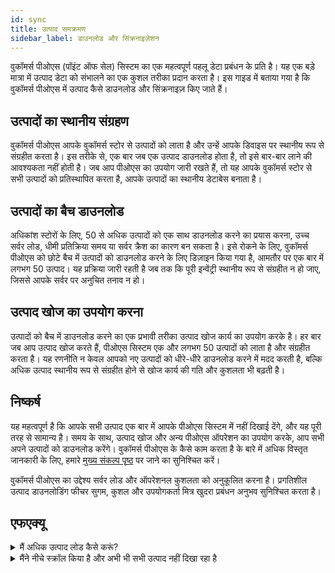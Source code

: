 ```yaml
---
id: sync
title: उत्पाद समक्रमण
sidebar_label: डाउनलोड और सिंक्रनाइज़ेशन
---
```


वुकॉमर्स पीओएस (पॉइंट ऑफ सेल) सिस्टम का एक महत्वपूर्ण पहलू डेटा प्रबंधन के प्रति है। यह एक बड़े मात्रा में उत्पाद डेटा को संभालने का एक कुशल तरीका प्रदान करता है। इस गाइड में बताया गया है कि वुकॉमर्स पीओएस में उत्पाद कैसे डाउनलोड और सिंक्रनाइज़ किए जाते हैं।

## उत्पादों का स्थानीय संग्रहण

वुकॉमर्स पीओएस आपके वुकॉमर्स स्टोर से उत्पादों को लाता है और उन्हें आपके डिवाइस पर स्थानीय रूप से संग्रहीत करता है। इस तरीके से, एक बार जब एक उत्पाद डाउनलोड होता है, तो इसे बार-बार लाने की आवश्यकता नहीं होती है। जब आप पीओएस का उपयोग जारी रखते हैं, तो यह आपके वुकॉमर्स स्टोर से सभी उत्पादों को प्रतिस्थापित करता है, आपके उत्पादों का स्थानीय डेटाबेस बनाता है।

## उत्पादों का बैच डाउनलोड

अधिकांश स्टोरों के लिए, 50 से अधिक उत्पादों को एक साथ डाउनलोड करने का प्रयास करना, उच्च सर्वर लोड, धीमी प्रतिक्रिया समय या सर्वर क्रैश का कारण बन सकता है। इसे रोकने के लिए, वुकॉमर्स पीओएस को छोटे बैच में उत्पादों को डाउनलोड करने के लिए डिज़ाइन किया गया है, आमतौर पर एक बार में लगभग 50 उत्पाद। यह प्रक्रिया जारी रहती है जब तक कि पूरी इन्वेंट्री स्थानीय रूप से संग्रहीत न हो जाए, जिससे आपके सर्वर पर अनुचित तनाव न हो।

## उत्पाद खोज का उपयोग करना

उत्पादों को बैच में डाउनलोड करने का एक प्रभावी तरीका उत्पाद खोज कार्य का उपयोग करके है। हर बार जब आप उत्पाद खोज करते हैं, पीओएस सिस्टम एक और लगभग 50 उत्पादों को लाता है और संग्रहीत करता है। यह रणनीति न केवल आपको नए उत्पादों को धीरे-धीरे डाउनलोड करने में मदद करती है, बल्कि अधिक उत्पाद स्थानीय रूप से संग्रहीत होने से खोज कार्य की गति और कुशलता भी बढ़ती है।

## निष्कर्ष

यह महत्वपूर्ण है कि आपके सभी उत्पाद एक बार में आपके पीओएस सिस्टम में नहीं दिखाई देंगे, और यह पूरी तरह से सामान्य है। समय के साथ, उत्पाद खोज और अन्य पीओएस ऑपरेशन का उपयोग करके, आप सभी अपने उत्पादों को डाउनलोड करेंगे। वुकॉमर्स पीओएस के कैसे काम करता है के बारे में अधिक विस्तृत जानकारी के लिए, हमारे [मुख्य संकल्प पृष्ठ](/#key-concepts) पर जाने का सुनिश्चित करें।

वुकॉमर्स पीओएस का उद्देश्य सर्वर लोड और ऑपरेशनल कुशलता को अनुकूलित करना है। प्रगतिशील उत्पाद डाउनलोडिंग फीचर सुगम, कुशल और उपयोगकर्ता मित्र खुदरा प्रबंधन अनुभव सुनिश्चित करता है।

## एफएक्यू

<details>

<summary>मैं अधिक उत्पाद लोड कैसे करूं?</summary>

पीओएस में उत्पाद समक्रमण कई तरीकों से ट्रिगर किया जा सकता है:

- जब पीओएस पहली बार लोड होता है।
- हर बार जब आप उत्पाद खोज करते हैं।
- एक फ़िल्टर लागू करना, उदाहरण के लिए, श्रेणी या टैग द्वारा।
- उत्पाद सूची के नीचे स्क्रॉल करना।
- सिंक बटन को मैन्युअल रूप से दबाना।
- इसके अलावा, पीओएस हर 10 मिनट में स्वचालित रूप से सिंक करेगा।

एक बार जब सभी उत्पाद डाउनलोड हो जाएं, भविष्य के सिंक अंतिम सिंक से अद्यतन किए गए उत्पादों को ही लाएगा।

</details>

<details>

<summary>
  मैंने नीचे स्क्रॉल किया है और अभी भी सभी उत्पाद नहीं दिखा रहा है
</summary>

कुछ कारण हो सकते हैं जिससे सभी उत्पाद नहीं दिखा रहा हो:

- पीओएस डिफ़ॉल्ट रूप से आउट-ऑफ-स्टॉक आइटम को छिपाएगा। यदि आप आउट-ऑफ-स्टॉक आइटम दिखाना चाहते हैं तो उत्पाद प्रदर्शन सेटिंग में इस सेटिंग को बदला जा सकता है।

- वुकॉमर्स रेस्ट एपीआई केवल मानक वुकॉमर्स उत्पाद प्रकारों से संगत है, जो साधारण, चरवाहक, समूहित और बाह्य होते हैं। यदि आप एक कस्टम उत्पाद प्रकार का उपयोग कर रहे हैं, तो वे पीओएस में प्रदर्शित नहीं हो सकते।

</details>
